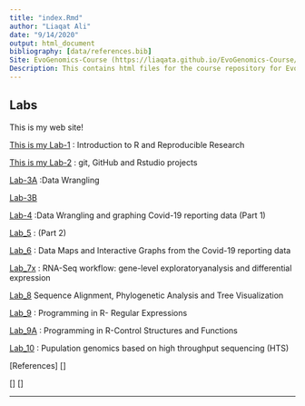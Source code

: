 ```yaml
---
title: "index.Rmd"
author: "Liaqat Ali"
date: "9/14/2020"
output: html_document
bibliography: [data/references.bib]
Site: EvoGenomics-Course (https://liaqata.github.io/EvoGenomics-Course/)
Description: This contains html files for the course repository for Evolutionarey Genomics and Bioinformatics
---
```


## Labs 
This is my web site!

  [This is my Lab-1](Lab_1.html) : Introduction to R and Reproducible Research
  
  [This is my Lab-2](Lab_2.html) : git, GitHub and Rstudio projects
  
  [Lab-3A](Lab-3A.Liaqat.html)   :Data Wrangling
                                 
  [Lab-3B](Lab-3B.html)
  
  [Lab-4](Lab_4.html)           :Data Wrangling and graphing Covid-19 reporting data (Part 1)
  
  [Lab_5]()                     :   (Part 2)         
  
  [Lab_6](Lab_6.html)           : Data Maps and Interactive Graphs from the Covid-19 reporting data
  
  [Lab_7x](Lab_7x.html)           : RNA-Seq workflow: gene-level exploratoryanalysis and differential expression

  
  [Lab_8]()                     Sequence Alignment, Phylogenetic Analysis and Tree Visualization
  
  [Lab_9](Lab_9.html)           : Programming in R- Regular Expressions
  
  [Lab_9A](Lab_9x.html)         : Programming in R-Control Structures and Functions
  
  [ Lab_10](Lab_10.html)        : Pupulation genomics based on high throughput sequencing (HTS)
  
  
 
 
 
 
  [References]
  []
  
  
  
  
  
   
   

[]
[]




---

